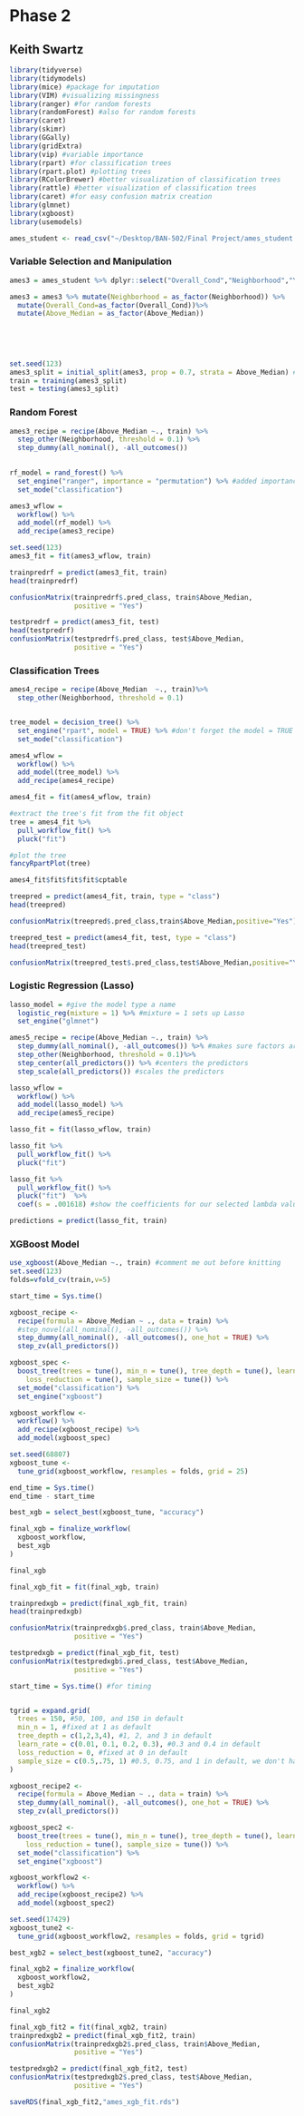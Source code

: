 # Phase 2
## Keith Swartz

```r
library(tidyverse)
library(tidymodels)
library(mice) #package for imputation
library(VIM) #visualizing missingness
library(ranger) #for random forests
library(randomForest) #also for random forests
library(caret)
library(skimr)
library(GGally)
library(gridExtra)
library(vip) #variable importance
library(rpart) #for classification trees
library(rpart.plot) #plotting trees
library(RColorBrewer) #better visualization of classification trees
library(rattle) #better visualization of classification trees
library(caret) #for easy confusion matrix creation 
library(glmnet)
library(xgboost)
library(usemodels)

ames_student <- read_csv("~/Desktop/BAN-502/Final Project/ames_student.csv")
```



### Variable Selection and Manipulation

```r

ames3 = ames_student %>% dplyr::select("Overall_Cond","Neighborhood","Year_Built","Above_Median","Full_Bath","Year_Remod_Add","Garage_Area","TotRms_AbvGrd","Gr_Liv_Area")

ames3 = ames3 %>% mutate(Neighborhood = as_factor(Neighborhood)) %>%
  mutate(Overall_Cond=as_factor(Overall_Cond))%>% 
  mutate(Above_Median = as_factor(Above_Median)) 
  
  
  
  

```


```r
set.seed(123) 
ames3_split = initial_split(ames3, prop = 0.7, strata = Above_Median) #70% in training
train = training(ames3_split)
test = testing(ames3_split)
```

### Random Forest

```r
ames3_recipe = recipe(Above_Median ~., train) %>%
  step_other(Neighborhood, threshold = 0.1) %>%
  step_dummy(all_nominal(), -all_outcomes()) 
  

rf_model = rand_forest() %>% 
  set_engine("ranger", importance = "permutation") %>% #added importance metric
  set_mode("classification")

ames3_wflow = 
  workflow() %>% 
  add_model(rf_model) %>% 
  add_recipe(ames3_recipe)

set.seed(123)
ames3_fit = fit(ames3_wflow, train)
```

```r
trainpredrf = predict(ames3_fit, train)
head(trainpredrf)
```

```r
confusionMatrix(trainpredrf$.pred_class, train$Above_Median, 
                positive = "Yes")
```


```r
testpredrf = predict(ames3_fit, test)
head(testpredrf)
confusionMatrix(testpredrf$.pred_class, test$Above_Median, 
                positive = "Yes")
```

### Classification Trees

```r
ames4_recipe = recipe(Above_Median  ~., train)%>%
  step_other(Neighborhood, threshold = 0.1)


tree_model = decision_tree() %>% 
  set_engine("rpart", model = TRUE) %>% #don't forget the model = TRUE flag
  set_mode("classification")

ames4_wflow = 
  workflow() %>% 
  add_model(tree_model) %>% 
  add_recipe(ames4_recipe)

ames4_fit = fit(ames4_wflow, train)
```

```r
#extract the tree's fit from the fit object
tree = ames4_fit %>% 
  pull_workflow_fit() %>% 
  pluck("fit")

#plot the tree
fancyRpartPlot(tree)
```

```r
ames4_fit$fit$fit$fit$cptable
```
```r
treepred = predict(ames4_fit, train, type = "class")
head(treepred)
```

```r
confusionMatrix(treepred$.pred_class,train$Above_Median,positive="Yes") #predictions first then actual
```

```r
treepred_test = predict(ames4_fit, test, type = "class")
head(treepred_test)
```
```r
confusionMatrix(treepred_test$.pred_class,test$Above_Median,positive="Yes") #predictions first then actual
```

### Logistic Regression (Lasso)

```r
lasso_model = #give the model type a name 
  logistic_reg(mixture = 1) %>% #mixture = 1 sets up Lasso
  set_engine("glmnet") 

ames5_recipe = recipe(Above_Median ~., train) %>% 
  step_dummy(all_nominal(), -all_outcomes()) %>% #makes sure factors are treated as categorical
  step_other(Neighborhood, threshold = 0.1)%>%
  step_center(all_predictors()) %>% #centers the predictors
  step_scale(all_predictors()) #scales the predictors

lasso_wflow =
  workflow() %>% 
  add_model(lasso_model) %>% 
  add_recipe(ames5_recipe)

lasso_fit = fit(lasso_wflow, train)
```
```r
lasso_fit %>%
  pull_workflow_fit() %>%
  pluck("fit")  
```
```r
lasso_fit %>%
  pull_workflow_fit() %>%
  pluck("fit")  %>% 
  coef(s = .001618) #show the coefficients for our selected lambda value
```

```r
predictions = predict(lasso_fit, train)
```


### XGBoost Model

```r
use_xgboost(Above_Median ~., train) #comment me out before knitting
set.seed(123)
folds=vfold_cv(train,v=5)
```
```r
start_time = Sys.time()

xgboost_recipe <- 
  recipe(formula = Above_Median ~ ., data = train) %>% 
  #step_novel(all_nominal(), -all_outcomes()) %>% 
  step_dummy(all_nominal(), -all_outcomes(), one_hot = TRUE) %>% 
  step_zv(all_predictors()) 

xgboost_spec <- 
  boost_tree(trees = tune(), min_n = tune(), tree_depth = tune(), learn_rate = tune(), 
    loss_reduction = tune(), sample_size = tune()) %>% 
  set_mode("classification") %>% 
  set_engine("xgboost") 

xgboost_workflow <- 
  workflow() %>% 
  add_recipe(xgboost_recipe) %>% 
  add_model(xgboost_spec) 

set.seed(68807)
xgboost_tune <-
  tune_grid(xgboost_workflow, resamples = folds, grid = 25)

end_time = Sys.time()
end_time - start_time
```

```r
best_xgb = select_best(xgboost_tune, "accuracy")

final_xgb = finalize_workflow(
  xgboost_workflow,
  best_xgb
)

final_xgb
```

```r
final_xgb_fit = fit(final_xgb, train)
```
```r
trainpredxgb = predict(final_xgb_fit, train)
head(trainpredxgb)
```

```r
confusionMatrix(trainpredxgb$.pred_class, train$Above_Median, 
                positive = "Yes")
```

```r
testpredxgb = predict(final_xgb_fit, test)
confusionMatrix(testpredxgb$.pred_class, test$Above_Median, 
                positive = "Yes")
```
```r
start_time = Sys.time() #for timing


tgrid = expand.grid(
  trees = 150, #50, 100, and 150 in default 
  min_n = 1, #fixed at 1 as default 
  tree_depth = c(1,2,3,4), #1, 2, and 3 in default 
  learn_rate = c(0.01, 0.1, 0.2, 0.3), #0.3 and 0.4 in default 
  loss_reduction = 0, #fixed at 0 in default 
  sample_size = c(0.5,.75, 1) #0.5, 0.75, and 1 in default, we don't have much data so can choose a larger value
)

xgboost_recipe2 <- 
  recipe(formula = Above_Median ~ ., data = train) %>% 
  step_dummy(all_nominal(), -all_outcomes(), one_hot = TRUE) %>% 
  step_zv(all_predictors()) 

xgboost_spec2 <- 
  boost_tree(trees = tune(), min_n = tune(), tree_depth = tune(), learn_rate = tune(), 
    loss_reduction = tune(), sample_size = tune()) %>% 
  set_mode("classification") %>% 
  set_engine("xgboost") 

xgboost_workflow2 <- 
  workflow() %>% 
  add_recipe(xgboost_recipe2) %>% 
  add_model(xgboost_spec2) 

set.seed(17429)
xgboost_tune2 <-
  tune_grid(xgboost_workflow2, resamples = folds, grid = tgrid)
```
```r
best_xgb2 = select_best(xgboost_tune2, "accuracy")

final_xgb2 = finalize_workflow(
  xgboost_workflow2,
  best_xgb2
)

final_xgb2
```

```r
final_xgb_fit2 = fit(final_xgb2, train)
trainpredxgb2 = predict(final_xgb_fit2, train)
confusionMatrix(trainpredxgb2$.pred_class, train$Above_Median, 
                positive = "Yes")
```


```r
testpredxgb2 = predict(final_xgb_fit2, test)
confusionMatrix(testpredxgb2$.pred_class, test$Above_Median, 
                positive = "Yes")
```

```r
saveRDS(final_xgb_fit2,"ames_xgb_fit.rds")
```